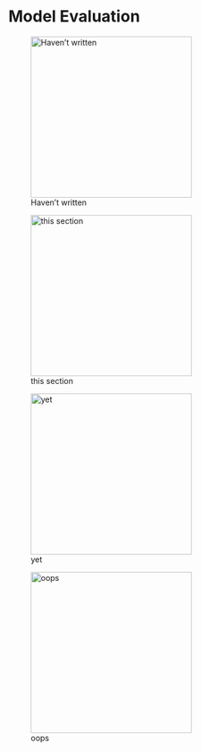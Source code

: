 # Model Evaluation

::: {layout-nrow=2}
![Haven't written](../img/technical_difficulties_1.png){height=3in}

![this section](../img/technical_difficulties_2.png){height=3in}

![yet](../img/technical_difficulties_3.png){height=3in}

![oops](../img/technical_difficulties_4.png){height=3in}
:::